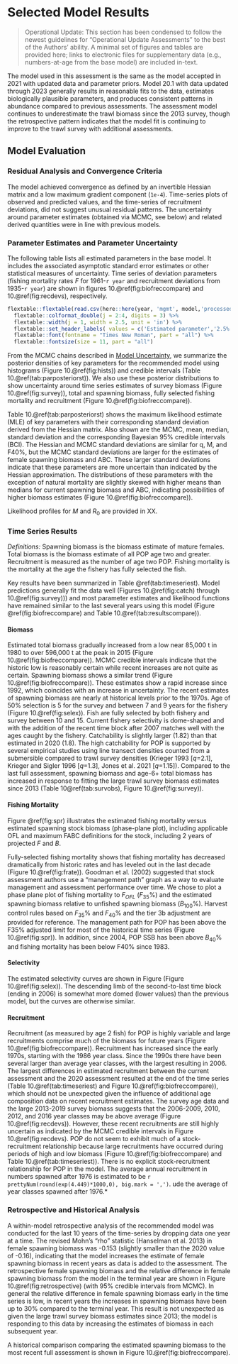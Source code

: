 # Selected Model Results

> Operational Update: This section has been condensed to follow the newest guidelines for "Operational Update Assessments" to the best of the Authors' ability. A minimal set of figures and tables are provided here; links to electronic files for supplementary data (e.g., numbers-at-age from the base model) are included in-text.

The model used in this assessment is the same as the model accepted in 2021 with updated data and parameter priors. Model 20.1 with data updated through 2023 generally results in reasonable fits to the data, estimates biologically plausible parameters, and produces consistent patterns in abundance compared to previous assessments. The assessment model continues to underestimate the trawl biomass since the 2013 survey, though the retrospective pattern indicates that the model fit is continuing to improve to the trawl survey with additional assessments.

## Model Evaluation

### Residual Analysis and Convergence Criteria

The model achieved convergence as defined by an invertible Hessian matrix and a low maximum gradient component (`1e-4`). Time-series plots of observed and predicted values, and the time-series of recruitment deviations, did not suggest unusual residual patterns. The uncertainty around parameter estimates (obtained via MCMC, see below) and related derived quantities were in line with previous models.

### Parameter Estimates and Parameter Uncertainty 

The following table lists all estimated parameters in the base model. It includes the associated asymptotic standard error estimates or other statistical measures of uncertainty.  Time series of deviation parameters (fishing mortality rates $F$ for 1961-`r year` and recruitment deviations from 1935-`r year`) are shown in figures 10.\@ref(fig:biofreccompare) and 10.\@ref(fig:recdevs), respectively.


```r
flextable::flextable(read.csv(here::here(year, 'mgmt', model,'processed','parameter_summary.csv')) %>% select(-variable)) %>%
  flextable::colformat_double(j = 2:4, digits = 3) %>%
  flextable::width(j = 1, width = 2.5, unit = 'in') %>%
  flextable::set_header_labels( values = c('Estimated parameter','2.5% Interval','Median','97.5% Interval')) %>%
  flextable::font(fontname = "Times New Roman", part = "all") %>% 
  flextable::fontsize(size = 11, part = "all")  
```


From the MCMC chains described in [Model Uncertainty](#modeluncertainty), we summarize the posterior densities of key parameters for the recommended model using histograms (Figure 10.\@ref(fig:hists)) and credible intervals (Table 10.\@ref(tab:parposteriorst)). We also use these posterior distributions to show uncertainty around time series estimates of survey biomass (Figure 10.\@ref(fig:survey)), total and spawning biomass, fully selected fishing mortality and recruitment (Figure 10.\@ref(fig:biofreccompare)).

Table 10.\@ref(tab:parposteriorst) shows the maximum likelihood estimate (MLE) of key parameters with their corresponding standard deviation derived from the Hessian matrix. Also shown are the MCMC, mean, median, standard deviation and the corresponding Bayesian 95% credible intervals (BCI). The Hessian and MCMC standard deviations are similar for q, M, and F40%, but the MCMC standard deviations are larger for the estimates of female spawning biomass and ABC. These larger standard deviations indicate that these parameters are more uncertain than indicated by the Hessian approximation. The distributions of these parameters with the exception of natural mortality are slightly skewed with higher means than medians for current spawning biomass and ABC, indicating possibilities of higher biomass estimates (Figure 10.\@ref(fig:biofreccompare)). 

<!-- Uncertainty estimates in the time series of spawning biomass also result in a skewed distribution towards higher values, particularly at the end of the time series and into the 15 year projected times series (Figure 10.\@ref(fig:ssbproj)). -->

Likelihood profiles for $M$ and $R_0$ are provided in XX.

### Time Series Results
*Definitions:* Spawning biomass is the biomass estimate of mature females. Total biomass is the biomass estimate of all POP age two and greater. Recruitment is measured as the number of age two POP. Fishing mortality is the mortality at the age the fishery has fully selected the fish. 

Key results have been summarized in Table  \@ref(tab:timeseriest). Model predictions generally fit the data well (Figures 10.\@ref(fig:catch) through 10.\@ref(fig:survey))) and most parameter estimates and likelihood functions have remained similar to the last several years using this model (Figure \@ref(fig:biofreccompare) and Table 10.\@ref(tab:resultscompare)).

#### Biomass

Estimated total biomass gradually increased from a low near 85,000 t in 1980 to over 596,000 t at the peak in 2015 (Figure 10.\@ref(fig:biofreccompare)). MCMC credible intervals indicate that the historic low is reasonably certain while recent increases are not quite as certain. Spawning biomass shows a similar trend (Figure 10.\@ref(fig:biofreccompare)). These estimates show a rapid increase since 1992, which coincides with an increase in uncertainty. The recent estimates of spawning biomass are nearly at historical levels prior to the 1970s. Age of 50% selection is 5 for the survey and between 7 and 9 years for the fishery (Figure 10.\@ref(fig:selex)). Fish are fully selected by both fishery and survey between 10 and 15. Current fishery selectivity is dome-shaped and with the addition of the recent time block after 2007 matches well with the ages caught by the fishery. Catchability is slightly larger (1.82) than that estimated in 2020 (1.8). The high catchability for POP is supported by several empirical studies using line transect densities counted from a submersible compared to trawl survey densities (Krieger 1993 [$q$=2.1], Krieger and Sigler 1996 [$q$=1.3], Jones et al. 2021 [$q$=1.15]). Compared to the last full assessment, spawning biomass and age-6+ total biomass has increased in response to fitting the large trawl survey biomass estimates since 2013 (Table 10\@ref(tab:survobs), Figure 10.\@ref(fig:survey)).

#### Fishing Mortality

Figure \@ref(fig:spr) illustrates the estimated fishing mortality versus estimated spawning stock biomass (phase-plane plot), including applicable OFL and maximum FABC definitions for the stock, including 2 years of projected $F$ and $B$.

Fully-selected fishing mortality shows that fishing mortality has decreased dramatically from historic rates and has leveled out in the last decade (Figure 10.\@ref(fig:frate)). Goodman et al. (2002) suggested that stock assessment authors use a “management path” graph as a way to evaluate management and assessment performance over time. We chose to plot a phase plane plot of fishing mortality to $F_{OFL}$ ($F_{35}$%) and the estimated spawning biomass relative to unfished spawning biomass ($B_{100}$%). Harvest control rules based on $F_{35}$% and $F_{40}$% and the tier 3b adjustment are provided for reference. The management path for POP has been above the F35% adjusted limit for most of the historical time series (Figure 10.\@ref(fig:spr)). In addition, since 2004, POP SSB has been above $B_{40}$% and fishing mortality has been below F40% since 1983. 

#### Selectivity
The estimated selectivity curves are shown in Figure (Figure 10.\@ref(fig:selex)). The descending limb of the second-to-last time block (ending in 2006) is somewhat more domed (lower values) than the previous model, but the curves are otherwise similar.

#### Recruitment


Recruitment (as measured by age 2 fish) for POP is highly variable and large recruitments comprise much of the biomass for future years (Figure 10.\@ref(fig:biofreccompare)). Recruitment has increased since the early 1970s, starting with the 1986 year class. Since the 1990s there have been several larger than average year classes, with the largest resulting in 2006. The largest differences in estimated recruitment between the current assessment and the 2020 assessment resulted at the end of the time series (Table  10.\@ref(tab:timeseriest) and Figure 10.\@ref(fig:biofreccompare)), which should not be unexpected given the influence of additional age composition data on recent recruitment estimates. The survey age data and the large 2013-2019 survey biomass suggests that the 2006-2009, 2010, 2012, and 2016 year classes may be above average (Figure 10.\@ref(fig:recdevs)). However, these recent recruitments are still highly uncertain as indicated by the MCMC credible intervals in Figure 10.\@ref(fig:recdevs). POP do not seem to exhibit much of a stock-recruitment relationship because large recruitments have occurred during periods of high and low biomass (Figure 10.\@ref(fig:biofreccompare) and Table 10.\@ref(tab:timeseriest)). There is no explicit stock-recruitment relationship for POP in the model. The average annual recruitment in numbers spawned after 1976 is estimated to be `r prettyNum(round(exp(4.449)*1000,0), big.mark = ',')`.
ude the average of year classes spawned after 1976.*


### Retrospective and Historical Analysis

A within-model retrospective analysis of the recommended model was conducted for the last 10 years of the time-series by dropping data one year at a time. The revised Mohn’s “rho” statistic (Hanselman et al. 2013) in female spawning biomass was -0.153 (slightly smaller than the 2020 value of -0.16), indicating that the model increases the estimate of female spawning biomass in recent years as data is added to the assessment. The retrospective female spawning biomass and the relative difference in female spawning biomass from the model in the terminal year are shown in Figure 10.\@ref(fig:retrospective) (with 95% credible intervals from MCMC). In general the relative difference in female spawning biomass early in the time series is low, in recent years the increases in spawning biomass have been up to 30% compared to the terminal year. This result is not unexpected as given the large trawl survey biomass estimates since 2013; the model is responding to this data by increasing the estimates of biomass in each subsequent year.

A historical comparison comparing the estimated spawning biomass to the most recent full assessment is shown in Figure 10.\@ref(fig:biofreccompare).


